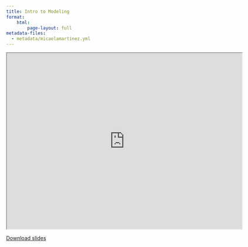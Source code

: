 ```yaml
---
title: Intro to Modeling
format:
    html:
        page-layout: full
metadata-files:
  - metadata/micaelamartinez.yml
---
```


```{=html}
<iframe src="https://drive.google.com/file/d/1pHvzpBk_idIV3FB39485RdxFGu4MyknR/preview" width="640" height="480" allow="autoplay"></iframe>
```

[Download slides](./slides/L01_Intro-to-modeling.pdf)
